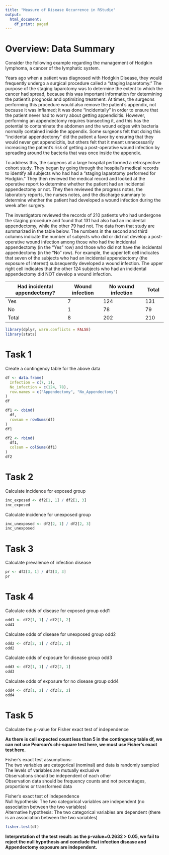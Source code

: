 ---
title: "Measure of Disease Occurrence in RStudio"
output:
  html_document:
    df_print: paged
---

# Overview: Data Summary

Consider the following example regarding the management of Hodgkin lymphoma, a cancer of the lymphatic system.

Years ago when a patient was diagnosed with Hodgkin Disease, they would frequently undergo a surgical procedure called a “staging laparotomy.” The purpose of the staging laparotomy was to determine the extent to which the cancer had spread, because this was important information for determining the patient’s prognosis and optimizing treatment. At times, the surgeons performing this procedure would also remove the patient’s appendix, not because it was inflamed; it was done “incidentally” in order to ensure that the patient never had to worry about getting appendicitis. However, performing an appendectomy requires transecting it, and this has the potential to contaminate the abdomen and the wound edges with bacteria normally contained inside the appendix. Some surgeons felt that doing this “incidental appendectomy” did the patient a favor by ensuring that they would never get appendicitis, but others felt that it meant unnecessarily increasing the patient’s risk of getting a post-operative wound infection by spreading around the bacteria that was once inside the appendix.

To address this, the surgeons at a large hospital performed a retrospective cohort study. They began by going through the hospital’s medical records to identify all subjects who had had a “staging laparotomy performed for Hodgkin.” They then reviewed the medical record and looked at the operative report to determine whether the patient had an incidental appendectomy or not. They then reviewed the progress notes, the laboratory reports, the nurses notes, and the discharge summary to determine whether the patient had developed a wound infection during the week after surgery.

The investigators reviewed the records of 210 patients who had undergone the staging procedure and found that 131 had also had an incidental appendectomy, while the other 79 had not. The data from that study are summarized in the table below. The numbers in the second and third columns indicate the number of subjects who did or did not develop a post-operative wound infection among those who had the incidental appendectomy (in the “Yes” row) and those who did not have the incidental appendectomy (in the “No” row). For example, the upper left cell indicates that seven of the subjects who had an incidental appendectomy (the exposure of interest) subsequently developed a wound infection. The upper right cell indicates that the other 124 subjects who had an incidental appendectomy did NOT develop a wound infection.

Had incidental appendectomy?|	Wound infection	| No wound infection | Total
----------------------------|-----------------|--------------------|----------
Yes	                        |  7              | 124	               |  131
No	                        |  1	            |  78	               |  79
Total                       |  8	            | 202	               |  210


```{r}
library(dplyr, warn.conflicts = FALSE)
library(stats)
```

# Task 1

Create a contingency table for the above data

```{r}
df <- data.frame(
  Infection = c(7, 1),
  No_infection = c(124, 78),
  row.names = c("Appendectomy", "No_Appendectomy")
)
df
```

```{r}
df1 <- cbind(
  df,
  rowsum = rowSums(df)
)
df1
```

```{r}
df2 <- rbind(
  df1,
  colsum = colSums(df1)
)
df2
```

# Task 2

Calculate incidence for exposed group

```{r}
inc_exposed <- df2[1, 1] / df2[1, 3]
inc_exposed
```

Calculate incidence for unexposed group

```{r}
inc_unexposed <- df2[2, 1] / df2[2, 3]
inc_unexposed
```

# Task 3

Calculate prevalence of infection disease

```{r}
pr <- df2[3, 1] / df2[3, 3]
pr
```

# Task 4

Calculate odds of disease for exposed group odd1

```{r}
odd1 <- df2[1, 1] / df2[1, 2]
odd1
```

Calculate odds of disease for unexposed group odd2

```{r}
odd2 <- df2[2, 1] / df2[2, 2]
odd2
```

Calculate odds of exposure for disease group odd3

```{r}
odd3 <- df2[1, 1] / df2[2, 1]
odd3
```

Calculate odds of exposure for no disease group odd4

```{r}
odd4 <- df2[1, 2] / df2[2, 2]
odd4
```

# Task 5

Calculate the p-value for Fisher exact test of independence

**As there is cell expected count less than 5 in the contingency table df, we can not use Pearson's chi-square test here, we must use Fisher's exact test here.**    

Fisher’s exact test assumptions:  
The two variables are categorical (nominal) and data is randomly sampled  
The levels of variables are mutually exclusive  
Observations should be independent of each other  
Observation data should be frequency counts and not percentages, proportions or transformed data    

Fisher’s exact test of independence  
Null hypothesis: The two categorical variables are independent (no association between the two variables)  
Alternative hypothesis: The two categorical variables are dependent (there is an association between the two variables)  

```{r}
fisher.test(df)
```

**Interpretation of the test result: as the p-value=0.2632 > 0.05, we fail to reject the null hypothesis and conclude that infection disease and Appendectomy exposure are independent.**      
